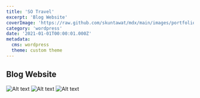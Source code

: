 ```yaml
---
title: 'SO Travel'
excerpt: 'Blog Website'
coverImage: 'https://raw.github.com/skuntawat/mdx/main/images/portfolio/_2021/sotravel/sotravel-4.jpg'
category: 'wordpress'
date: '2021-01-01T00:00:01.000Z'
metadata:
  cms: wordpress
  theme: custom theme
---
```


## Blog Website

![Alt text](https://raw.github.com/skuntawat/mdx/main/images/portfolio/_2021/sotravel/sotravel-1.jpg)
![Alt text](https://raw.github.com/skuntawat/mdx/main/images/portfolio/_2021/sotravel/sotravel-2.jpg)
![Alt text](https://raw.github.com/skuntawat/mdx/main/images/portfolio/_2021/sotravel/sotravel-3.jpg)
